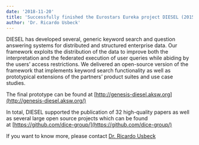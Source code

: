 ```yaml
---
date: '2018-11-20'
title: 'Successfully finished the Eurostars Eureka project DIESEL (2015-2018)'
author: 'Dr. Ricardo Usbeck'
---
```


DIESEL has developed several, generic keyword search and question answering systems for distributed and structured enterprise data. Our framework exploits the distribution of the data to improve both the interpretation and the federated execution of user queries while abiding by the users’ access restrictions. We delivered an open-source version of the framework that implements keyword search functionality as well as prototypical extensions of the partners’ product suites and use case studies.  
  
The final prototype can be found at [http://genesis-diesel.aksw.org](http://genesis-diesel.aksw.org/)  
  
In total, DIESEL supported the publication of 32 high-quality papers as well as several large open source projects which can be found at [https://github.com/dice-group/](https://github.com/dice-group/)  
  
If you want to know more, please contact [Dr. Ricardo Usbeck](https://dice-research.org/RicardoUsbeck)
